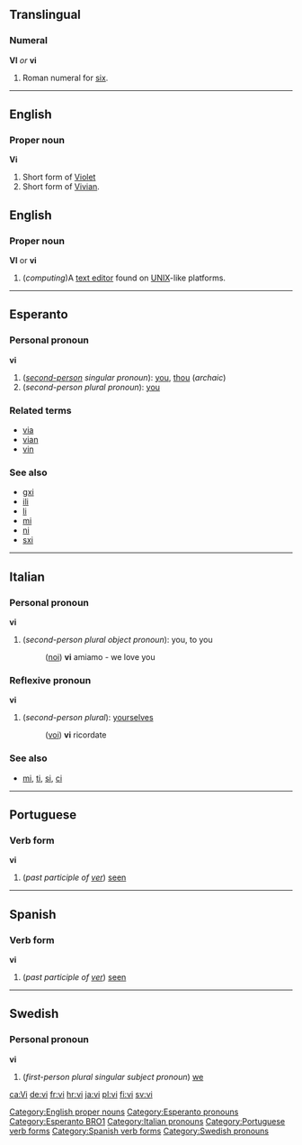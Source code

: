 ==Translingual==
===Numeral===
'''VI''' ''or'' '''vi'''

#Roman numeral for [[six]].

----

==English==
===Proper noun===
'''Vi'''

#Short form of [[Violet]]
#Short form of [[Vivian]].

==English==
===Proper noun===
'''VI''' or '''vi'''

#(''computing'')A [[text editor]] found on [[UNIX]]-like platforms.
[[Category:English proper nouns]]
----
==Esperanto==
===Personal pronoun===
'''vi''' 

#(''[[second-person]] singular pronoun''): [[you]], [[thou]] (''archaic'')
#(''second-person plural pronoun''): [[you]]

===Related terms===
*[[via#Esperanto|via]]
*[[vian]]
*[[vin#Esperanto|vin]]

===See also===
*[[gxi]]
*[[ili]]
*[[li]]
*[[mi]]
*[[ni]]
*[[sxi]]

[[Category:Esperanto pronouns]]
[[Category:Esperanto BRO1]]
----

==Italian==
===Personal pronoun===
'''vi'''

#(''second-person plural object pronoun''): you, to you
#:([[noi]]) '''vi''' amiamo - we love you

===Reflexive pronoun===
'''vi'''

#(''second-person plural''): [[yourselves]]
#:([[voi]]) '''vi''' ricordate

===See also===
*[[mi]], [[ti]], [[si]], [[ci]]
[[Category:Italian pronouns]]
----
==Portuguese==
===Verb form===
'''vi'''

#(''past participle of [[ver]]'') [[seen]]
[[Category:Portuguese verb forms]]
----
==Spanish==
===Verb form===
'''vi'''

#(''past participle of [[ver]]'') [[seen]]
[[Category:Spanish verb forms]]
----
==Swedish==
===Personal pronoun===
'''vi'''

#(''first-person plural singular subject pronoun'') [[we]]

[[Category:Swedish pronouns]]

[[ca:Vi]]
[[de:vi]]
[[fr:vi]]
[[hr:vi]]
[[ja:vi]]
[[pl:vi]]
[[fi:vi]]
[[sv:vi]]